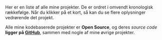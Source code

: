 Her er en liste af alle mine projekter. De er ordret i omvendt kronologisk rækkefølge. Når du klikker på et kort, så kan du se flere oplysninger vedrørende det projekt.

Alle mine kodebaserede projekter er **Open Source**, og deres _source code_ **ligger på [GitHub](https://github.com/nico-bachner)**, sammen med nogle af mine øvrige projekter.
